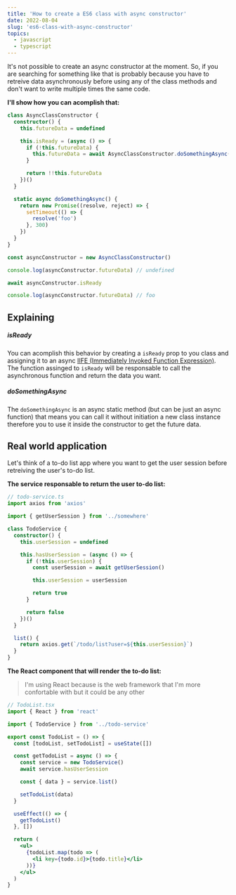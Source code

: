```yaml
---
title: 'How to create a ES6 class with async constructor'
date: 2022-08-04
slug: 'es6-class-with-async-constructor'
topics:
  - javascript
  - typescript
---
```


It's not possible to create an async constructor at the moment. So, if you are searching for something like that is probably because you have to retreive data asynchronously before using any of the class methods and don't want to write multiple times the same code.

**I'll show how you can acomplish that:**

```typescript
class AsyncClassConstructor {
  constructor() {
    this.futureData = undefined

    this.isReady = (async () => {
      if (!this.futureData) {
        this.futureData = await AsyncClassConstructor.doSomethingAsync()
      }

      return !!this.futureData
    })()
  }

  static async doSomethingAsync() {
    return new Promise((resolve, reject) => {
      setTimeout(() => {
        resolve('foo')
      }, 300)
    })
  }
}

const asyncConstructor = new AsyncClassConstructor()

console.log(asyncConstructor.futureData) // undefined

await asyncConstructor.isReady

console.log(asyncConstructor.futureData) // foo
```

## Explaining

##### isReady

You can acomplish this behavior by creating a `isReady` prop to you class and assigning it to an async <a href="https://developer.mozilla.org/en-US/docs/Glossary/IIFE" rel="nofollow norefer">IIFE (Immediately Invoked Function Expression)</a>.
The function assinged to `isReady` will be responsable to call the asynchronous function and return the data you want.

##### doSomethingAsync

The `doSomethingAsync` is an async static method (but can be just an async function) that means you can call it without initiation a new class instance therefore you to use it inside the constructor to get the future data.

## Real world application

Let's think of a to-do list app where you want to get the user session before retreiving the user's to-do list.

**The service responsable to return the user to-do list:**

```typescript
// todo-service.ts
import axios from 'axios'

import { getUserSession } from '../somewhere'

class TodoService {
  constructor() {
    this.userSession = undefined

    this.hasUserSession = (async () => {
      if (!this.userSession) {
        const userSession = await getUserSession()

        this.userSession = userSession

        return true
      }

      return false
    })()
  }

  list() {
    return axios.get(`/todo/list?user=${this.userSession}`)
  }
}
```

**The React component that will render the to-do list:**

> I'm using React because is the web framework that I'm more confortable with but it could be any other

```jsx
// TodoList.tsx
import { React } from 'react'

import { TodoService } from '../todo-service'

export const TodoList = () => {
  const [todoList, setTodoList] = useState([])

  const getTodoList = async () => {
    const service = new TodoService()
    await service.hasUserSession

    const { data } = service.list()

    setTodoList(data)
  }

  useEffect(() => {
    getTodoList()
  }, [])

  return (
    <ul>
      {todoList.map(todo => (
        <li key={todo.id}>{todo.title}</li>
      ))}
    </ul>
  )
}
```
